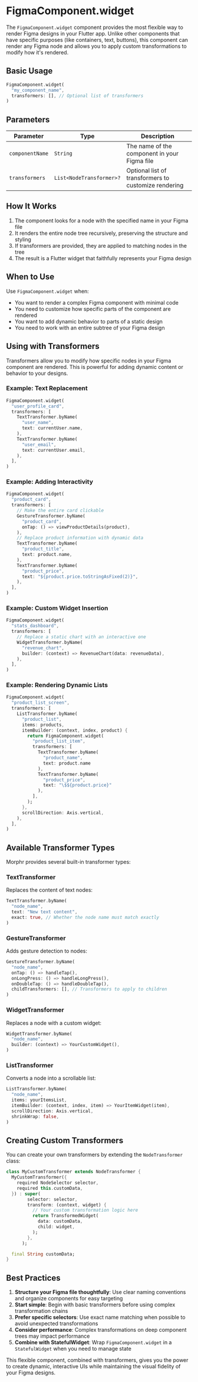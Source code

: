 # FigmaComponent.widget

The `FigmaComponent.widget` component provides the most flexible way to render Figma designs in your Flutter app. Unlike other components that have specific purposes (like containers, text, buttons), this component can render any Figma node and allows you to apply custom transformations to modify how it's rendered.

## Basic Usage

```dart
FigmaComponent.widget(
  "my_component_name",
  transformers: [], // Optional list of transformers
)
```

## Parameters

| Parameter | Type | Description |
|-----------|------|-------------|
| `componentName` | `String` | The name of the component in your Figma file |
| `transformers` | `List<NodeTransformer>?` | Optional list of transformers to customize rendering |

## How It Works

1. The component looks for a node with the specified name in your Figma file
2. It renders the entire node tree recursively, preserving the structure and styling
3. If transformers are provided, they are applied to matching nodes in the tree
4. The result is a Flutter widget that faithfully represents your Figma design

## When to Use

Use `FigmaComponent.widget` when:

- You want to render a complex Figma component with minimal code
- You need to customize how specific parts of the component are rendered
- You want to add dynamic behavior to parts of a static design
- You need to work with an entire subtree of your Figma design

## Using with Transformers

Transformers allow you to modify how specific nodes in your Figma component are rendered. This is powerful for adding dynamic content or behavior to your designs.

### Example: Text Replacement

```dart
FigmaComponent.widget(
  "user_profile_card",
  transformers: [
    TextTransformer.byName(
      "user_name",
      text: currentUser.name,
    ),
    TextTransformer.byName(
      "user_email",
      text: currentUser.email,
    ),
  ],
)
```

### Example: Adding Interactivity

```dart
FigmaComponent.widget(
  "product_card",
  transformers: [
    // Make the entire card clickable
    GestureTransformer.byName(
      "product_card",
      onTap: () => viewProductDetails(product),
    ),
    // Replace product information with dynamic data
    TextTransformer.byName(
      "product_title",
      text: product.name,
    ),
    TextTransformer.byName(
      "product_price",
      text: "${product.price.toStringAsFixed(2)}",
    ),
  ],
)
```

### Example: Custom Widget Insertion

```dart
FigmaComponent.widget(
  "stats_dashboard",
  transformers: [
    // Replace a static chart with an interactive one
    WidgetTransformer.byName(
      "revenue_chart",
      builder: (context) => RevenueChart(data: revenueData),
    ),
  ],
)
```

### Example: Rendering Dynamic Lists

```dart
FigmaComponent.widget(
  "product_list_screen",
  transformers: [
    ListTransformer.byName(
      "product_list",
      items: products,
      itemBuilder: (context, index, product) {
        return FigmaComponent.widget(
          "product_list_item",
          transformers: [
            TextTransformer.byName(
              "product_name", 
              text: product.name
            ),
            TextTransformer.byName(
              "product_price", 
              text: "\$${product.price}"
            ),
          ],
        );
      },
      scrollDirection: Axis.vertical,
    ),
  ],
)
```

## Available Transformer Types

Morphr provides several built-in transformer types:

### TextTransformer

Replaces the content of text nodes:

```dart
TextTransformer.byName(
  "node_name",
  text: "New text content",
  exact: true, // Whether the node name must match exactly
)
```

### GestureTransformer

Adds gesture detection to nodes:

```dart
GestureTransformer.byName(
  "node_name",
  onTap: () => handleTap(),
  onLongPress: () => handleLongPress(),
  onDoubleTap: () => handleDoubleTap(),
  childTransformers: [], // Transformers to apply to children
)
```

### WidgetTransformer

Replaces a node with a custom widget:

```dart
WidgetTransformer.byName(
  "node_name",
  builder: (context) => YourCustomWidget(),
)
```

### ListTransformer

Converts a node into a scrollable list:

```dart
ListTransformer.byName(
  "node_name",
  items: yourItemsList,
  itemBuilder: (context, index, item) => YourItemWidget(item),
  scrollDirection: Axis.vertical,
  shrinkWrap: false,
)
```

## Creating Custom Transformers

You can create your own transformers by extending the `NodeTransformer` class:

```dart
class MyCustomTransformer extends NodeTransformer {
  MyCustomTransformer({
    required NodeSelector selector,
    required this.customData,
  }) : super(
        selector: selector,
        transform: (context, widget) {
          // Your custom transformation logic here
          return TransformedWidget(
            data: customData,
            child: widget,
          );
        },
      );

  final String customData;
}
```

## Best Practices

1. **Structure your Figma file thoughtfully**: Use clear naming conventions and organize components for easy targeting
2. **Start simple**: Begin with basic transformers before using complex transformation chains
3. **Prefer specific selectors**: Use exact name matching when possible to avoid unexpected transformations
4. **Consider performance**: Complex transformations on deep component trees may impact performance
5. **Combine with StatefulWidget**: Wrap `FigmaComponent.widget` in a `StatefulWidget` when you need to manage state

This flexible component, combined with transformers, gives you the power to create dynamic, interactive UIs while maintaining the visual fidelity of your Figma designs.
